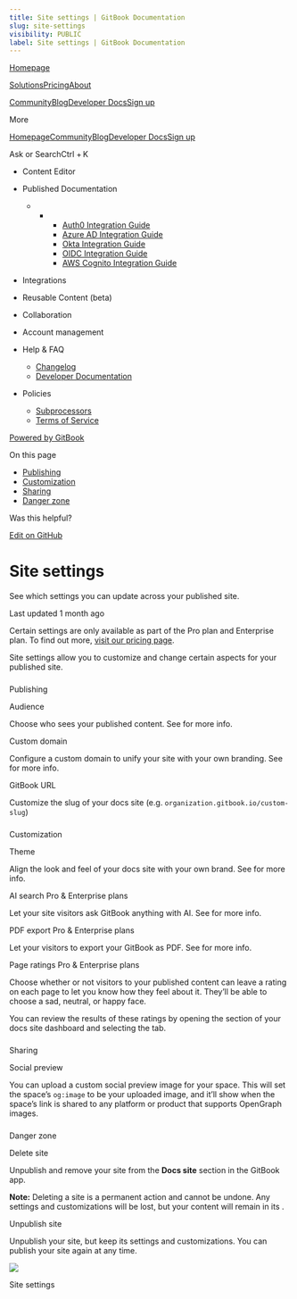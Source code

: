 ```yaml
---
title: Site settings | GitBook Documentation
slug: site-settings
visibility: PUBLIC
label: Site settings | GitBook Documentation
---
```

[Homepage](https://www.gitbook.com/)

[Solutions](https://www.gitbook.com/solutions/public-docs)[Pricing](https://www.gitbook.com/pricing)[About](https://www.gitbook.com/about)

[Community](https://github.com/GitbookIO/community)[Blog](https://www.gitbook.com/blog)[Developer Docs](https://developer.gitbook.com/)[Sign up](https://gitbook.com/join)

More

[Homepage](https://www.gitbook.com/)[Community](https://github.com/GitbookIO/community)[Blog](https://www.gitbook.com/blog)[Developer Docs](https://developer.gitbook.com/)[Sign up](https://gitbook.com/join)

Ask or SearchCtrl + K

*   Content Editor
    
*   Published Documentation
    
    *   *   *   [Auth0 Integration Guide](https://developer.gitbook.com/visitor-authentication/guides/integrations/how-to-use-auth0-integration-for-visitor-authentication)
            *   [Azure AD Integration Guide](https://developer.gitbook.com/visitor-authentication/guides/integrations/how-to-use-azure-ad-integration-for-visitor-authentication)
            *   [Okta Integration Guide](https://developer.gitbook.com/visitor-authentication/guides/integrations/how-to-use-okta-integration-for-visitor-authentication)
            *   [OIDC Integration Guide](https://developer.gitbook.com/visitor-authentication/guides/integrations/how-to-use-the-oidc-integration-for-visitor-authentication)
            *   [AWS Cognito Integration Guide](https://developer.gitbook.com/visitor-authentication/guides/integrations/how-to-use-the-aws-cognito-integration-for-visitor-authentication)
            
        
    
*   Integrations
    
*   Reusable Content (beta)
    
*   Collaboration
    
*   Account management
    
*   Help & FAQ
    
    *   [Changelog](https://changelog.gitbook.com/)
    *   [Developer Documentation](https://developer.gitbook.com/)
*   Policies
    
    *   [Subprocessors](https://policies.gitbook.com/security/subprocessors)
    *   [Terms of Service](https://policies.gitbook.com/terms)

[Powered by GitBook](https://www.gitbook.com/?utm_source=content&utm_medium=trademark&utm_campaign=NkEGS7hzeqa35sMXQZ4X)

On this page

*   [Publishing](#publishing)
*   [Customization](#customization)
*   [Sharing](#sharing)
*   [Danger zone](#danger-zone)

Was this helpful?

[Edit on GitHub](https://github.com/GitbookIO/public-docs/blob/main/published-documentation/site-settings.md)

Site settings
=============

See which settings you can update across your published site.

Last updated 1 month ago

Certain settings are only available as part of the Pro plan and Enterprise plan. To find out more, [visit our pricing page](https://www.gitbook.com/pricing).

Site settings allow you to customize and change certain aspects for your published site.

### 

[](#publishing)

Publishing

Audience[](#audience)

Choose who sees your published content. See for more info.

Custom domain[](#custom-domain)

Configure a custom domain to unify your site with your own branding. See for more info.

GitBook URL[](#gitbook-url)

Customize the slug of your docs site (e.g. `organization.gitbook.io/custom-slug`)

### 

[](#customization)

Customization

Theme[](#theme)

Align the look and feel of your docs site with your own brand. See for more info.

AI search Pro & Enterprise plans[](#ai-search-pro-and-enterprise-plans)

Let your site visitors ask GitBook anything with AI. See for more info.

PDF export Pro & Enterprise plans[](#pdf-export-pro-and-enterprise-plans)

Let your visitors to export your GitBook as PDF. See for more info.

Page ratings Pro & Enterprise plans[](#page-ratings-pro-and-enterprise-plans)

Choose whether or not visitors to your published content can leave a rating on each page to let you know how they feel about it. They’ll be able to choose a sad, neutral, or happy face.

You can review the results of these ratings by opening the section of your docs site dashboard and selecting the tab.

### 

[](#sharing)

Sharing

Social preview[](#social-preview)

You can upload a custom social preview image for your space. This will set the space’s `og:image` to be your uploaded image, and it’ll show when the space’s link is shared to any platform or product that supports OpenGraph images.

### 

[](#danger-zone)

Danger zone

Delete site[](#delete-site)

Unpublish and remove your site from the **Docs site** section in the GitBook app.

**Note:** Deleting a site is a permanent action and cannot be undone. Any settings and customizations will be lost, but your content will remain in its .

Unpublish site[](#unpublish-site)

Unpublish your site, but keep its settings and customizations. You can publish your site again at any time.

![](https://docs.gitbook.com/~gitbook/image?url=https%3A%2F%2F1050631731-files.gitbook.io%2F%7E%2Ffiles%2Fv0%2Fb%2Fgitbook-x-prod.appspot.com%2Fo%2Fspaces%252FNkEGS7hzeqa35sMXQZ4X%252Fuploads%252F8YbSlHbH8QZkjcrNlGeZ%252Fpublished-content-site-settings.png%3Falt%3Dmedia%26token%3Dc395fa46-0d70-4a18-ae74-ae8860c18cdc&width=768&dpr=4&quality=100&sign=2da264cd&sv=1)

Site settings
